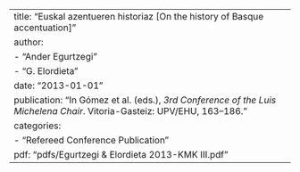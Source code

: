 ---
title: "Euskal azentueren historiaz [On the history of Basque accentuation]"
author:
  - "Ander Egurtzegi"
  - "G. Elordieta"
date: "2013-01-01"
publication: "In Gómez et al. (eds.), *3rd Conference of the Luis Michelena Chair*. Vitoria-Gasteiz: UPV/EHU, 163–186."
categories:
  - "Refereed Conference Publication"
pdf: "pdfs/Egurtzegi & Elordieta 2013-KMK III.pdf"
--- 